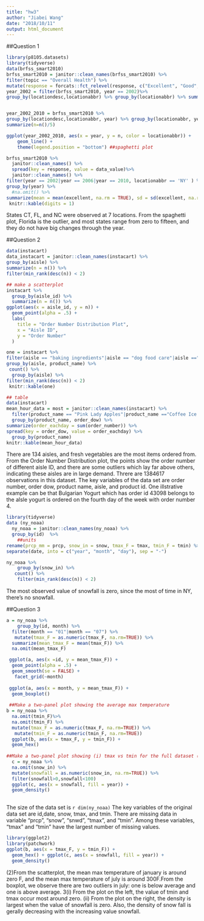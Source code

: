 ```yaml
---
title: "hw3"
author: "Jiabei Wang"
date: "2018/10/11"
output: html_document
---
```

##Question 1
```r
library(p8105.datasets)
library(tidyverse)
data(brfss_smart2010)  
brfss_smart2010 = janitor::clean_names(brfss_smart2010) %>% 
filter(topic == "Overall Health") %>%
mutate(response = forcats::fct_relevel(response, c("Excellent", "Good", "Very good", "Fair", "Poor")))
year_2002 = filter(brfss_smart2010, year == 2002)%>%
group_by(locationdesc,locationabbr) %>% group_by(locationabbr) %>% summarize(n=n()/5)  ##7 locations observed


year_2002_2010 = brfss_smart2010 %>%
group_by(locationdesc,locationabbr, year) %>% group_by(locationabbr, year) %>%
summarize(n=n()/5)

ggplot(year_2002_2010, aes(x = year, y = n, color = locationabbr)) + 
    geom_line() + 
    theme(legend.position = "bottom") ##spaghetti plot

brfss_smart2010 %>%
  janitor::clean_names() %>%
  spread(key = response, value = data_value)%>% 
  janitor::clean_names() %>%
filter(year == 2002|year == 2006|year == 2010, locationabbr == 'NY' ) %>%
group_by(year) %>%
  #na.omit() %>%
summarize(mean = mean(excellent, na.rm = TRUE), sd = sd(excellent, na.rm = TRUE)) %>%
 knitr::kable(digits = 1) 

```
States CT, FL, and NC were observed at 7 locations. 
From the spaghetti plot, Florida is the outlier, and most states range from zero to fifteen, and they do not have big changes through the year.

##Question 2

```r
data(instacart) 
data_instacart = janitor::clean_names(instacart) %>% 
group_by(aisle) %>%
summarize(n = n()) %>%
filter(min_rank(desc(n)) < 2)

## make a scatterplot
instacart %>%
  group_by(aisle_id) %>%
  summarize(n = n()) %>%
ggplot(aes(x = aisle_id, y = n)) + 
  geom_point(alpha = .5) + 
  labs(
    title = "Order Number Distribution Plot",
    x = "Aisle ID",
    y = "Order Number"
  )

one = instacart %>%
filter(aisle == "baking ingredients"|aisle == "dog food care"|aisle =="packaged vegetables fruits") %>%
group_by(aisle, product_name) %>%
 count() %>%
  group_by(aisle) %>% 
filter(min_rank(desc(n)) < 2) 
 knitr::kable(one) 

## table 
data(instacart) 
mean_hour_data = most = janitor::clean_names(instacart) %>% 
  filter(product_name == "Pink Lady Apples"|product_name =="Coffee Ice Cream") %>%
  group_by(product_name, order_dow) %>%
summarize(order_eachday = sum(order_number)) %>%
spread(key = order_dow, value = order_eachday) %>%
  group_by(product_name)
knitr::kable(mean_hour_data) 
```
There are 134 aisles, and fresh vegetables are the most items ordered from. From the Order Number Distribution plot, the points show the order number of different aisle ID, and there are some outliers which lay far above others, indicating these aisles are in large demand. 
Threre are 1384617 observations in this dataset. 
The key variables of the data set are order number, order dow, product name, aisle, and product id. 
One illstrative example can be that Bulgarian Yogurt which has order id 43098 belongs to the alsle yogurt is ordered on the fourth day of the week with order number 4. 

```r
library(tidyverse)
data (ny_noaa) 
  ny_noaa = janitor::clean_names(ny_noaa) %>%
  group_by(id)  %>%
    ##units
rename(prcp_mm = prcp, snow_in = snow, tmax_F = tmax, tmin_F = tmin) %>%
separate(date, into = c("year", "month", "day"), sep = "-") 

ny_noaa %>% 
    group_by(snow_in) %>%
   count() %>%
    filter(min_rank(desc(n)) < 2)  
```
The most observed value of snowfall is zero, since the most of time in NY, there's no snowfall. 

##Question 3
```r
a = ny_noaa %>% 
    group_by(id, month) %>%
  filter(month == "01"|month == "07") %>%
   mutate(tmax_F = as.numeric(tmax_F, na.rm=TRUE)) %>%
  summarize(mean_tmax_F = mean(tmax_F)) %>% 
  na.omit(mean_tmax_F)

 ggplot(a, aes(x =id, y = mean_tmax_F)) + 
  geom_point(alpha = .5) +
  geom_smooth(se = FALSE) +
   facet_grid(~month)
 
 ggplot(a, aes(x = month, y = mean_tmax_F)) + 
  geom_boxplot() 
 
 ##Make a two-panel plot showing the average max temperature
b = ny_noaa %>% 
  na.omit(tmin_F)%>%
  na.omit(tmin_F) %>%
  mutate(tmax_F = as.numeric(tmax_F, na.rm=TRUE)) %>%
   mutate(tmin_F = as.numeric(tmin_F, na.rm=TRUE)) 
  ggplot(b, aes(x = tmax_F, y = tmin_F)) + 
  geom_hex()
  
##Make a two-panel plot showing (i) tmax vs tmin for the full dataset (note that a scatterplot may not be the best option); and (ii) make a plot showing the distribution of snowfall values greater than 0 and less than 100 separately by year.
  c = ny_noaa %>% 
  na.omit(snow_in) %>%
  mutate(snowfall = as.numeric(snow_in, na.rm=TRUE)) %>%
  filter(snowfall>0,snowfall<100) 
  ggplot(c, aes(x = snowfall, fill = year)) + 
  geom_density()
  
```
The size of the data set is `r dim(ny_noaa)`
The key variables of the original data set are id,date, snow, tmax, and tmin. 
There are missing data in variable "prcp", "snow", "snwd", "tmax", and "tmin". Among these variables, "tmax" and "tmin" have the largest number of missing values.


```r
library(ggplot2)
library(patchwork)
ggplot(b, aes(x = tmax_F, y = tmin_F)) + 
  geom_hex() + ggplot(c, aes(x = snowfall, fill = year)) + 
  geom_density() 
```

(2)From the scatterplot, the mean max temperature of january is around zero F, and the mean max temperature of july is around 300F.From the boxplot, we observe there are two outliers in july: one is below average and one is above average. 
3(i) From the plot on the left, the value of tmin and tmax occur most around zero.
(ii)
From the plot on the right, the density is largest when the value of snowfall is zero. Also, the density of snow fall is gerally decreasing with the increasing value snowfall.  


